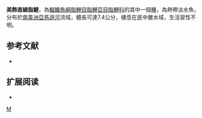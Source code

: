 {{Speciesbox 
| taxon = Moenkhausia comma
| status = NE
| status_system = IUCN3.1
| authority =  [[Eigenmann|Eigenmann]], 1908
| synonyms = 
}}
'''美飾直線脂鯉'''，為[[輻鰭魚綱|輻鰭魚綱]][[脂鯉目|脂鯉目]][[脂鯉亞目|脂鯉亞目]][[脂鯉科|脂鯉科]]的其中一個[[種|種]]，為熱帶淡水魚，分布於[[南美洲|南美洲]][[亞馬遜河|亞馬遜河]]流域，體長可達7.4公分，棲息在底中層水域，生活習性不明。

==参考文献==
{{refbegin}}
*{{FishBase_species|genus=Moenkhausia|species=comma|year=2013|month=12}}
{{refend}}

== 扩展阅读 ==
{{refbegin}}
*{{wikispecies-inline|Moenkhausia comma|美飾直線脂鯉}}
{{refend}}
{{Taxonbar|from=Q5630373}}

[[Category:直線脂鯉屬|M]]


{{魚類小作品}}